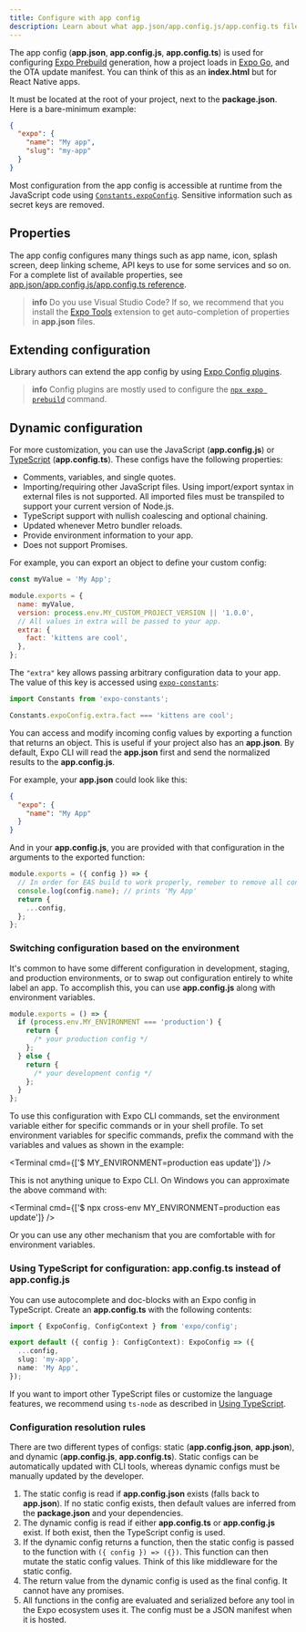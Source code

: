 ```yaml
---
title: Configure with app config
description: Learn about what app.json/app.config.js/app.config.ts files are and how you can customize and use them dynamically.
---
```



<PossibleRedirectNotification newUrl="/versions/latest/config/app/" />

The app config (**app.json**, **app.config.js**, **app.config.ts**) is used for configuring [Expo Prebuild](/workflow/prebuild) generation, how a project loads in [Expo Go](/get-started/expo-go/), and the OTA update manifest. You can think of this as an **index.html** but for React Native apps.

It must be located at the root of your project, next to the **package.json**. Here is a bare-minimum example:

```json app.json
{
  "expo": {
    "name": "My app",
    "slug": "my-app"
  }
}
```

Most configuration from the app config is accessible at runtime from the JavaScript code using [`Constants.expoConfig`](/versions/latest/sdk/constants/#nativeconstants--properties). Sensitive information such as secret keys are removed.

## Properties

The app config configures many things such as app name, icon, splash screen, deep linking scheme, API keys to use for some services and so on. For a complete list of available properties, see [app.json/app.config.js/app.config.ts reference](/versions/latest/config/app/).

> **info** Do you use Visual Studio Code? If so, we recommend that you install the [Expo Tools](https://marketplace.visualstudio.com/items?itemName=expo.vscode-expo-tools) extension to get auto-completion of properties in **app.json** files.

## Extending configuration

Library authors can extend the app config by using [Expo Config plugins](/config-plugins/introduction/).

> **info** Config plugins are mostly used to configure the [`npx expo prebuild`](/workflow/prebuild) command.

## Dynamic configuration

For more customization, you can use the JavaScript (**app.config.js**) or [TypeScript](#using-typescript-for-configuration-appconfigts-instead-of) (**app.config.ts**). These configs have the following properties:

- Comments, variables, and single quotes.
- Importing/requiring other JavaScript files. Using import/export syntax in external files is not supported. All imported files must be transpiled to support your current version of Node.js.
- TypeScript support with nullish coalescing and optional chaining.
- Updated whenever Metro bundler reloads.
- Provide environment information to your app.
- Does not support Promises.

For example, you can export an object to define your custom config:

```js app.config.js
const myValue = 'My App';

module.exports = {
  name: myValue,
  version: process.env.MY_CUSTOM_PROJECT_VERSION || '1.0.0',
  // All values in extra will be passed to your app.
  extra: {
    fact: 'kittens are cool',
  },
};
```

The `"extra"` key allows passing arbitrary configuration data to your app. The value of this key is accessed using [`expo-constants`](/versions/latest/sdk/constants/):

```js App.js
import Constants from 'expo-constants';

Constants.expoConfig.extra.fact === 'kittens are cool';
```

You can access and modify incoming config values by exporting a function that returns an object. This is useful if your project also has an **app.json**. By default, Expo CLI will read the **app.json** first and send the normalized results to the **app.config.js**.

For example, your **app.json** could look like this:

```json app.json
{
  "expo": {
    "name": "My App"
  }
}
```

And in your **app.config.js**, you are provided with that configuration in the arguments to the exported function:

```js app.config.js
module.exports = ({ config }) => {
  // In order for EAS build to work properly, remeber to remove all console.logs.
  console.log(config.name); // prints 'My App'
  return {
    ...config,
  };
};
```

### Switching configuration based on the environment

It's common to have some different configuration in development, staging, and production environments, or to swap out configuration entirely to white label an app. To accomplish this, you can use **app.config.js** along with environment variables.

```js app.config.js
module.exports = () => {
  if (process.env.MY_ENVIRONMENT === 'production') {
    return {
      /* your production config */
    };
  } else {
    return {
      /* your development config */
    };
  }
};
```

To use this configuration with Expo CLI commands, set the environment variable either for specific commands or in your shell profile. To set environment variables for specific commands, prefix the command with the variables and values as shown in the example:

<Terminal cmd={['$ MY_ENVIRONMENT=production eas update']} />

This is not anything unique to Expo CLI. On Windows you can approximate the above command with:

<Terminal cmd={['$ npx cross-env MY_ENVIRONMENT=production eas update']} />

Or you can use any other mechanism that you are comfortable with for environment variables.

### Using TypeScript for configuration: app.config.ts instead of app.config.js

You can use autocomplete and doc-blocks with an Expo config in TypeScript. Create an **app.config.ts** with the following contents:

```ts app.config.ts
import { ExpoConfig, ConfigContext } from 'expo/config';

export default ({ config }: ConfigContext): ExpoConfig => ({
  ...config,
  slug: 'my-app',
  name: 'My App',
});
```

If you want to import other TypeScript files or customize the language features, we recommend using `ts-node` as described in [Using TypeScript](/guides/typescript#appconfigjs).

### Configuration resolution rules

There are two different types of configs: static (**app.config.json**, **app.json**), and dynamic (**app.config.js**, **app.config.ts**). Static configs can be automatically updated with CLI tools, whereas dynamic configs must be manually updated by the developer.

1. The static config is read if **app.config.json** exists (falls back to **app.json**). If no static config exists, then default values are inferred from the **package.json** and your dependencies.
2. The dynamic config is read if either **app.config.ts** or **app.config.js** exist. If both exist, then the TypeScript config is used.
3. If the dynamic config returns a function, then the static config is passed to the function with `({ config }) => ({})`. This function can then mutate the static config values. Think of this like middleware for the static config.
4. The return value from the dynamic config is used as the final config. It cannot have any promises.
5. All functions in the config are evaluated and serialized before any tool in the Expo ecosystem uses it. The config must be a JSON manifest when it is hosted.
